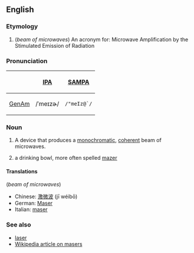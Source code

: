 ==English==

===Etymology===
# (''beam of microwaves'') An acronym for: Microwave Amplification by the Stimulated Emission of Radiation

===Pronunciation===
{| border=1 cellpadding=5
! !! [[w:IPA|IPA]] !! [[w:SAMPA|SAMPA]]
|-
! [[GenAm]]
| /ˈmeɪzɚ/ || <tt>/"meIz@`/</tt>
|}

===Noun===
{{en-noun-reg}}

# A device that produces a [[monochromatic]], [[coherent]] beam of microwaves. 
# {{obsolete}} a drinking bowl, more often spelled [[mazer]]

====Translations====
(''beam of microwaves'')
*Chinese: [[激微波]] (jī wéibō)
*German: [[Maser]] {{m}}
*Italian: [[maser]] {{m}}

===See also===
*[[laser]]
*[[w:Maser|Wikipedia article on masers]]